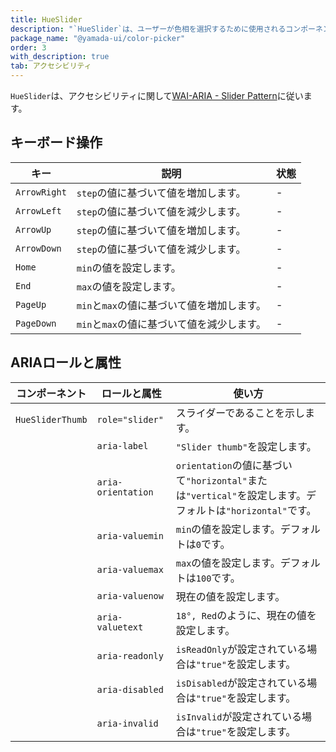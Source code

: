 ```yaml
---
title: HueSlider
description: "`HueSlider`は、ユーザーが色相を選択するために使用されるコンポーネントです。"
package_name: "@yamada-ui/color-picker"
order: 3
with_description: true
tab: アクセシビリティ
---
```


`HueSlider`は、アクセシビリティに関して[WAI-ARIA - Slider Pattern](https://www.w3.org/WAI/ARIA/apg/patterns/slider/)に従います。

## キーボード操作

| キー         | 説明                                       | 状態 |
| ------------ | ------------------------------------------ | ---- |
| `ArrowRight` | `step`の値に基づいて値を増加します。       | -    |
| `ArrowLeft`  | `step`の値に基づいて値を減少します。       | -    |
| `ArrowUp`    | `step`の値に基づいて値を増加します。       | -    |
| `ArrowDown`  | `step`の値に基づいて値を減少します。       | -    |
| `Home`       | `min`の値を設定します。                    | -    |
| `End`        | `max`の値を設定します。                    | -    |
| `PageUp`     | `min`と`max`の値に基づいて値を増加します。 | -    |
| `PageDown`   | `min`と`max`の値に基づいて値を減少します。 | -    |

## ARIAロールと属性

| コンポーネント   | ロールと属性       | 使い方                                                                                                    |
| ---------------- | ------------------ | --------------------------------------------------------------------------------------------------------- |
| `HueSliderThumb` | `role="slider"`    | スライダーであることを示します。                                                                          |
|                  | `aria-label`       | `"Slider thumb"`を設定します。                                                                            |
|                  | `aria-orientation` | `orientation`の値に基づいて`"horizontal"`または`"vertical"`を設定します。デフォルトは`"horizontal"`です。 |
|                  | `aria-valuemin`    | `min`の値を設定します。デフォルトは`0`です。                                                              |
|                  | `aria-valuemax`    | `max`の値を設定します。デフォルトは`100`です。                                                            |
|                  | `aria-valuenow`    | 現在の値を設定します。                                                                                    |
|                  | `aria-valuetext`   | `18°, Red`のように、現在の値を設定します。                                                                |
|                  | `aria-readonly`    | `isReadOnly`が設定されている場合は`"true"`を設定します。                                                  |
|                  | `aria-disabled`    | `isDisabled`が設定されている場合は`"true"`を設定します。                                                  |
|                  | `aria-invalid`     | `isInvalid`が設定されている場合は`"true"`を設定します。                                                   |

